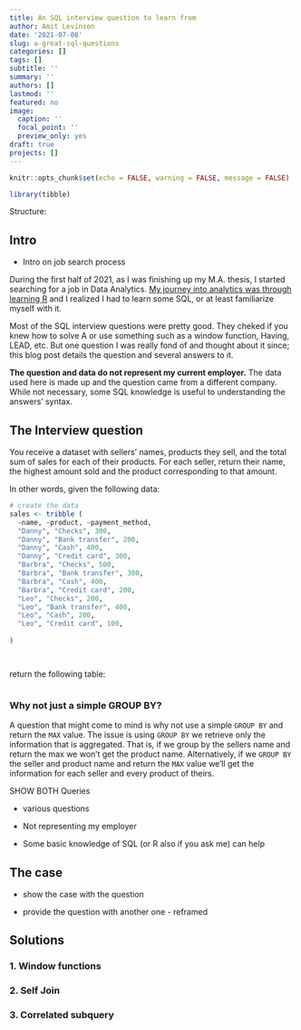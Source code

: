 ```yaml
---
title: An SQL interview question to learn from
author: Amit Levinson
date: '2021-07-08'
slug: a-great-sql-questions
categories: []
tags: []
subtitle: ''
summary: ''
authors: []
lastmod: ''
featured: no
image:
  caption: ''
  focal_point: ''
  preview_only: yes
draft: true
projects: []
---
```


```r
knitr::opts_chunk$set(echo = FALSE, warning = FALSE, message = FALSE)
```

```r
library(tibble)
```


Structure:

## Intro

- Intro on job search process

During the first half of 2021, as I was finishing up my M.A. thesis, I started searching for a job in Data Analytics. [My journey into analytics was through learning R](https://amitlevinson.com/blog/my-year-in-r/) and I realized I had to learn some SQL, or at least familiarize myself with it.

Most of the SQL interview questions were pretty good. They cheked if you knew how to solve A or use something such as a window function, Having, LEAD, etc. But one question I was really fond of and thought about it since; this blog post details the question and several answers to it.

**The question and data do not represent my current employer.** The data used here is made up and the question came from a different company. While not necessary, some SQL knowledge is useful to understanding the answers' syntax.

## The Interview question

You receive a dataset with sellers' names, products they sell, and the total sum of sales for each of their products. For each seller, return their name, the highest amount sold and the product corresponding to that amount.

In other words, given the following data:

```r
# create the data
sales <- tribble (
  ~name, ~product, ~payment_method,
  "Danny", "Checks", 300,
  "Danny", "Bank transfer", 200,
  "Danny", "Cash", 400,
  "Danny", "Credit card", 300,
  "Barbra", "Checks", 500,
  "Barbra", "Bank transfer", 300,
  "Barbra", "Cash", 400,
  "Barbra", "Credit card", 200,
  "Leo", "Checks", 200,
  "Leo", "Bank transfer", 400,
  "Leo", "Cash", 200,
  "Leo", "Credit card", 100,
  
)

```


```r

```


```r

```


return the following table:

```r

```

### Why not just a simple GROUP BY?

A question that might come to mind is why not use a simple `GROUP BY` and return the `MAX` value. The issue is using `GROUP BY` we retrieve only the information that is aggregated. That is, if we group by the sellers name and return the max we won't get the product name. Alternatively, if we `GROUP BY` the seller and product name and return the `MAX` value we'll get the information for each seller and every product of theirs.

SHOW BOTH Queries

  - various questions
  
  - Not representing my employer

  - Some basic knowledge of SQL (or R also if you ask me) can help

## The case

- show the case with the question

- provide the question with another one - reframed

## Solutions

### 1. Window functions

### 2. Self Join

### 3. Correlated subquery

